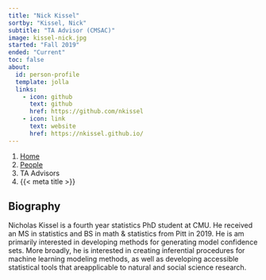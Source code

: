 ```yaml
---
title: "Nick Kissel"
sortby: "Kissel, Nick"
subtitle: "TA Advisor (CMSAC)"
image: kissel-nick.jpg
started: "Fall 2019"
ended: "Current"
toc: false
about:
  id: person-profile
  template: jolla
  links:
    - icon: github
      text: github
      href: https://github.com/nkissel
    - icon: link
      text: website
      href: https://nkissel.github.io/
---
```


```{=html}
<nav aria-label="breadcrumb">
  <ol class="breadcrumb">
    <li class="breadcrumb-item"><a href="../../index.html">Home</a></li>
    <li class="breadcrumb-item"><a href="../../people.html">People</a></li>
    <li class="breadcrumb-item active">TA Advisors</li>
    <li class="breadcrumb-item active" aria-current="page">{{< meta title >}}</li>
  </ol>
</nav>
```

:::{#person-profile}
:::

## Biography

Nicholas Kissel is a fourth year statistics PhD student at CMU. He received an
MS in statistics and BS in math & statistics from Pitt in 2019. He is am
primarily interested in developing methods for generating model confidence sets.
More broadly, he is interested in creating inferential procedures for machine
learning modeling methods, as well as developing accessible statistical tools
that areapplicable to natural and social science research.
